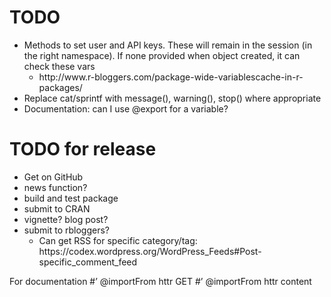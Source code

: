 # TODO
* Methods to set user and API keys. These will remain in the session (in the right namespace). If none provided when object created, it can check these vars
    * http://www.r-bloggers.com/package-wide-variablescache-in-r-packages/
* Replace cat/sprintf with message(), warning(), stop() where appropriate
* Documentation: can I use @export for a variable?


# TODO for release
* Get on GitHub
* news function?
* build and test package
* submit to CRAN
* vignette? blog post?
* submit to rbloggers?
    * Can get RSS for specific category/tag: https://codex.wordpress.org/WordPress_Feeds#Post-specific_comment_feed

For documentation
#' @importFrom httr GET
#' @importFrom httr content
